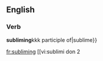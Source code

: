 
==English==

===Verb===
'''subliming'''kkk
participle of|sublime}}

[[fr:subliming]]
[[vi:sublimi don 2